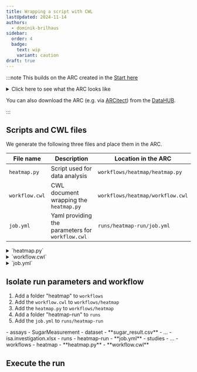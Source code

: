 ```yaml
---
title: Wrapping a script with CWL
lastUpdated: 2024-11-14
authors:
  - dominik-brilhaus
sidebar:
  order: 4
  badge:
    text: wip
    variant: caution
draft: true
---
```



:::note
This builds on the ARC created in the [Start here](/nfdi4plants.knowledgebase/start-here/)

<details>
<summary>Click here to see what the ARC looks like</summary>

<ViolasARCFinal />

</details>

You can also download the ARC (e.g. via [ARCitect](/nfdi4plants.knowledgebase/arcitect)) from the [DataHUB](https://git.nfdi4plants.org/training/AthalianaColdStressSugar).

:::

## Scripts and CWL files

We generate the following three files and place them in the ARC.

<div class="overflow-x-auto">
          <div class="min-w-[800px]" >

File name   | Description                                   | Location in the ARC
---         | ---                                           | ---
`heatmap.py`  | Script used for data analysis | `workflows/heatmap/heatmap.py`
`workflow.cwl`  | CWL document wrapping the `heatmap.py` | `workflows/heatmap/workflow.cwl`
`job.yml`  | Yaml providing the parameters for `workflow.cwl` | `runs/heatmap-run/job.yml`

</div></div>

<details>
<summary>`heatmap.py`</summary>

```python
import pandas as pd
import plotly.express as px
import sys

# Read command line arguments
MeasurementTableCSV=sys.argv[1]
FigureFileName=sys.argv[2]

# Read the CSV file
data = pd.read_csv(MeasurementTableCSV, index_col=0, on_bad_lines='skip')

# Create a heatmap
fig = px.imshow(data, 
                labels=dict(x="Columns", y="Rows", color="Value"),
                x=data.columns, 
                y=data.index)

# Save heatmap to file
fig.write_image(FigureFileName + ".svg")
```

</details>


<details>
<summary>`workflow.cwl`</summary>

```yaml
#!/usr/bin/env cwl-runner

cwlVersion: v1.2
class: CommandLineTool
requirements:
  - class: InitialWorkDirRequirement
    listing:
      - entryname: heatmap.py
        entry:
          $include: heatmap.py
  - class: NetworkAccess
    networkAccess: true
baseCommand: [python3, heatmap.py]
inputs:
  MeasurementTableCSV:
    type: File
    inputBinding:
      position: 1
  FigureFileName:
    type: string
    inputBinding:
      position: 2

outputs:
  output:
    type: File
    outputBinding:
      glob: "*.svg"
```
</details>

<details>
<summary>`job.yml`</summary>

```yaml
MeasurementTableCSV:
    class: File
    path: ../../assays/SugarMeasurement/dataset/sugar_result.csv
FigureFileName: heatmap
```

</details>


## Isolate run parameters and workflow 

<Steps>

1. Add a folder "heatmap" to `workflows`
1. Add the `workflow.cwl` to `workflows/heatmap`
1. Add the `heatmap.py` to `workflows/heatmap`
2. Add a folder "heatmap-run" to `runs` 
2. Add the `job.yml` to `runs/heatmap-run`

</Steps>

<FileTree>
- assays
  - SugarMeasurement
    - dataset
      - **sugar_result.csv**
    - ...
- isa.investigation.xlsx
- runs
    - heatmap-run
        - **job.yml**
- studies
- ...
- workflows
  - heatmap
    - **heatmap.py**
    - **workflow.cwl**
</FileTree>


## Execute the run

